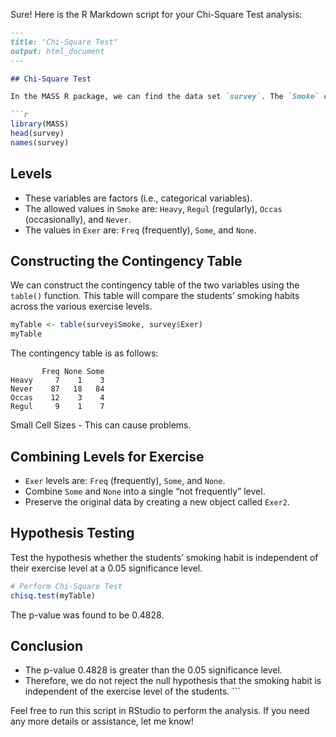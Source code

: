 Sure! Here is the R Markdown script for your Chi-Square Test analysis:

```markdown
---
title: "Chi-Square Test"
output: html_document
---

## Chi-Square Test

In the MASS R package, we can find the data set `survey`. The `Smoke` column records the students' smoking habits, while the `Exer` column records their exercise level.

```r
library(MASS)
head(survey)
names(survey)
```

## Levels

* These variables are factors (i.e., categorical variables).
* The allowed values in `Smoke` are: `Heavy`, `Regul` (regularly), `Occas` (occasionally), and `Never`.
* The values in `Exer` are: `Freq` (frequently), `Some`, and `None`.

## Constructing the Contingency Table

We can construct the contingency table of the two variables using the `table()` function. This table will compare the students' smoking habits across the various exercise levels.

```r
myTable <- table(survey$Smoke, survey$Exer)
myTable
```

The contingency table is as follows:

```
       Freq None Some 
Heavy     7    1    3 
Never    87   18   84 
Occas    12    3    4 
Regul     9    1    7
```

Small Cell Sizes - This can cause problems.

## Combining Levels for Exercise

* `Exer` levels are: `Freq` (frequently), `Some`, and `None`.
* Combine `Some` and `None` into a single "not frequently" level.
* Preserve the original data by creating a new object called `Exer2`.

## Hypothesis Testing

Test the hypothesis whether the students' smoking habit is independent of their exercise level at a 0.05 significance level.

```r
# Perform Chi-Square Test
chisq.test(myTable)
```

The p-value was found to be 0.4828.

## Conclusion

* The p-value 0.4828 is greater than the 0.05 significance level.
* Therefore, we do not reject the null hypothesis that the smoking habit is independent of the exercise level of the students.
```

Feel free to run this script in RStudio to perform the analysis. If you need any more details or assistance, let me know!
